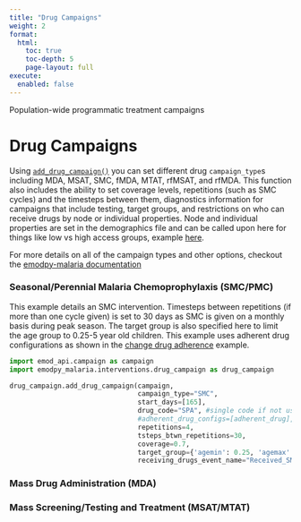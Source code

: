 ```yaml
---
title: "Drug Campaigns"
weight: 2
format: 
  html:
    toc: true
    toc-depth: 5
    page-layout: full
execute: 
  enabled: false 
---
```


Population-wide programmatic treatment campaigns

# Drug Campaigns

Using [`add_drug_campaign()`](https://github.com/numalariamodeling/emodpy-malaria/blob/main/emodpy_malaria/interventions/drug_campaign.py) you can set different drug `campaign_type`s including MDA, MSAT, SMC, fMDA, MTAT, rfMSAT, and rfMDA. This function also includes the ability to set coverage levels, repetitions (such as SMC cycles) and the timesteps between them, diagnostics information for campaigns that include testing, target groups, and restrictions on who can receive drugs by node or individual properties. Node and individual properties are set in the demographics file and can be called upon here for things like low vs high access groups, example [here](https://numalariamodeling.github.io/FE-2023-quarto-website/guides/properties_guide_pages/intervention_properties.qmd).

For more details on all of the campaign types and other options, checkout the [emodpy-malaria documentation](https://docs.idmod.org/projects/emodpy-malaria/en/latest/emodpy_malaria.interventions.drug_campaign.html#emodpy_malaria.interventions.drug_campaign.add_drug_campaign)

### Seasonal/Perennial Malaria Chemoprophylaxis (SMC/PMC)

This example details an SMC intervention. Timesteps between repetitions (if more than one cycle given) is set to 30 days as SMC is given on a monthly basis during peak season. The target group is also specified here to limit the age group to 0.25-5 year old children. This example uses adherent drug configurations as shown in the [change drug adherence](https://numalariamodeling.github.io/FE-2023-quarto-website/guides/intervention_guide_pages/drug_based_pages/change_drug_adherence.html) example.

```python
import emod_api.campaign as campaign
import emodpy_malaria.interventions.drug_campaign as drug_campaign

drug_campaign.add_drug_campaign(campaign, 
                                campaign_type="SMC", 
                                start_days=[165], 
                                drug_code="SPA", #single code if not using adherent drug
                                #adherent_drug_configs=[adherent_drug], #use adherent drug from adherent drug how to
                                repetitions=4, 
                                tsteps_btwn_repetitions=30, 
                                coverage=0.7,
                                target_group={'agemin': 0.25, 'agemax': 5},
                                receiving_drugs_event_name="Received_SMC")                       
```

### Mass Drug Administration (MDA)

### Mass Screening/Testing and Treatment (MSAT/MTAT)